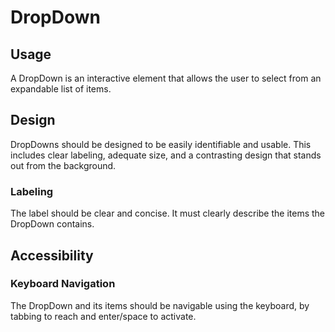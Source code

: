 

<Meta of={DropDownStories} />

# DropDown

## Usage

A DropDown is an interactive element that allows the user to select from an expandable list of items.

<Canvas>
  <Story of={DropDownStories.Default} />
</Canvas>

## Design

DropDowns should be designed to be easily identifiable and usable. This includes clear labeling, adequate size, and a
contrasting design that stands out from the background.

### Labeling

The label should be clear and concise. It must clearly describe the items the DropDown contains.

## Accessibility

### Keyboard Navigation

The DropDown and its items should be navigable using the keyboard, by tabbing to reach and enter/space to activate.

